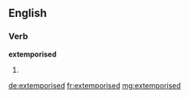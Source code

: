 ==English==

===Verb===
'''extemporised'''

# {{past of|[[extemporise]]}}

[[de:extemporised]]
[[fr:extemporised]]
[[mg:extemporised]]